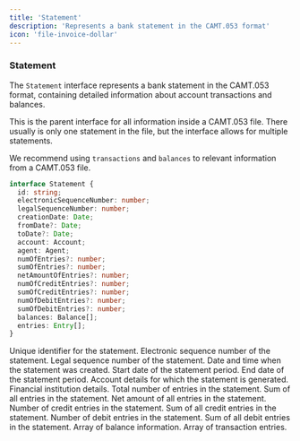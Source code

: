 ```yaml
---
title: 'Statement'
description: 'Represents a bank statement in the CAMT.053 format'
icon: 'file-invoice-dollar'
---
```


### Statement

The `Statement` interface represents a bank statement in the CAMT.053 format, containing detailed information about account transactions and balances.

This is the parent interface for all information inside a CAMT.053 file. There usually is only one statement in the file, but the interface allows for multiple statements.

We recommend using `transactions` and `balances` to relevant information from a CAMT.053 file.

```typescript
interface Statement {
  id: string;
  electronicSequenceNumber: number;
  legalSequenceNumber: number;
  creationDate: Date;
  fromDate?: Date;
  toDate?: Date;
  account: Account;
  agent: Agent;
  numOfEntries?: number;
  sumOfEntries?: number;
  netAmountOfEntries?: number;
  numOfCreditEntries?: number;
  sumOfCreditEntries?: number;
  numOfDebitEntries?: number;
  sumOfDebitEntries?: number;
  balances: Balance[];
  entries: Entry[];
}
```


<ParamField body="id" type="string">
  Unique identifier for the statement.
</ParamField>

<ParamField body="electronicSequenceNumber" type="number">
  Electronic sequence number of the statement.
</ParamField>

<ParamField body="legalSequenceNumber" type="number">
  Legal sequence number of the statement.
</ParamField>

<ParamField body="creationDate" type="Date">
  Date and time when the statement was created.
</ParamField>

<ParamField body="fromDate" type="Date" optional>
  Start date of the statement period.
</ParamField>

<ParamField body="toDate" type="Date" optional>
  End date of the statement period.
</ParamField>

<ParamField body="account" type="Account">
  Account details for which the statement is generated.
</ParamField>

<ParamField body="agent" type="Agent">
  Financial institution details.
</ParamField>

<ParamField body="numOfEntries" type="number" optional>
  Total number of entries in the statement.
</ParamField>

<ParamField body="sumOfEntries" type="number" optional>
  Sum of all entries in the statement.
</ParamField>

<ParamField body="netAmountOfEntries" type="number" optional>
  Net amount of all entries in the statement.
</ParamField>

<ParamField body="numOfCreditEntries" type="number" optional>
  Number of credit entries in the statement.
</ParamField>

<ParamField body="sumOfCreditEntries" type="number" optional>
  Sum of all credit entries in the statement.
</ParamField>

<ParamField body="numOfDebitEntries" type="number" optional>
  Number of debit entries in the statement.
</ParamField>

<ParamField body="sumOfDebitEntries" type="number" optional>
  Sum of all debit entries in the statement.
</ParamField>

<ParamField body="balances" type="Balance[]">
  Array of balance information.
</ParamField>

<ParamField body="entries" type="Entry[]">
  Array of transaction entries.
</ParamField>
